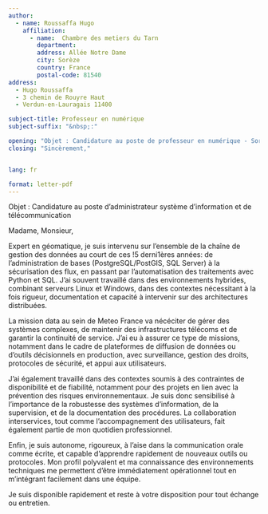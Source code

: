 ```yaml
---
author:
  - name: Roussaffa Hugo
    affiliation:
      - name:  Chambre des metiers du Tarn
        department: 
        address: Allée Notre Dame 
        city: Sorèze 
        country: France
        postal-code: 81540
address:
  - Hugo Roussaffa
  - 3 chemin de Rouyre Haut
  - Verdun-en-Lauragais 11400

subject-title: Professeur en numérique
subject-suffix: "&nbsp;:"

opening: "Objet : Candidature au poste de professeur en numérique - Sorèze"
closing: "Sincèrement,"


lang: fr

format: letter-pdf
---
```


Objet : Candidature au poste d’administrateur système d’information et de télécommunication


Madame, Monsieur,


Expert en géomatique, je suis intervenu sur l’ensemble de la chaîne de gestion des données au court de ces !5 derni1ères années: de l’administration de bases (PostgreSQL/PostGIS, SQL Server) à la sécurisation des flux, en passant par l’automatisation des traitements avec Python et SQL. J’ai souvent travaillé dans des environnements hybrides, combinant serveurs Linux et Windows, dans des contextes nécessitant à la fois rigueur, documentation et capacité à intervenir sur des architectures distribuées.

La mission data au sein de Meteo France va nécéciter de gérer des systèmes complexes, de maintenir des infrastructures télécoms et de garantir la continuité de service. J’ai eu à assurer ce type de missions, notamment dans le cadre de plateformes de diffusion de données ou d’outils décisionnels en production, avec surveillance, gestion des droits, protocoles de sécurité, et appui aux utilisateurs.

J’ai également travaillé dans des contextes soumis à des contraintes de disponibilité et de fiabilité, notamment pour des projets en lien avec la prévention des risques environnementaux. Je suis donc sensibilisé à l’importance de la robustesse des systèmes d’information, de la supervision, et de la documentation des procédures. La collaboration interservices, tout comme l’accompagnement des utilisateurs, fait également partie de mon quotidien professionnel.

Enfin, je suis autonome, rigoureux, à l’aise dans la communication orale comme écrite, et capable d’apprendre rapidement de nouveaux outils ou protocoles. Mon profil polyvalent et ma connaissance des environnements techniques me permettent d’être immédiatement opérationnel tout en m’intégrant facilement dans une équipe.

Je suis disponible rapidement et reste à votre disposition pour tout échange ou entretien.
